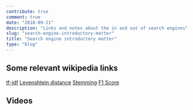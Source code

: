 ```yaml
---
contribute: true
comment: true
date: "2018-09-21"
description: "Links and notes about the in and out of search engines"
slug: "search-engine-introductory-matter"
title: "Search engine introductory matter"
type: "blog"
---
```


## Some relevant wikipedia links
[tf-idf](https://en.wikipedia.org/wiki/Tf%E2%80%93idf)
[Levenshtein distance](https://en.wikipedia.org/wiki/Levenshtein_distance)
[Stemming](https://en.wikipedia.org/wiki/Stemming)
[F1 Score](https://en.wikipedia.org/wiki/F1_score)

## Videos
<Player url='vrjAIBgxm_w' />
<Player url='v7n7wZhHJj8' />
<Player url='_0Z8aGwjLYo' />